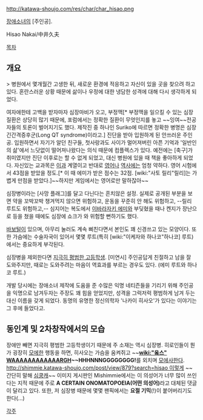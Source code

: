 http://katawa-shoujo.com/res/char/char_hisao.png

[[장애소녀]]의 [주인공].

Hisao Nakai/中井久夫

[[목차]]
== 개요 ==
> 병원에서 몇개월간 고생한 뒤, 새로운 환경에 적응하고 자신이 있을 곳을 찾으려 하고 있다. 혼란스러운 상황 때문에 삶이나 우정에 대한 냉담한 성격에 대해 다시 생각하게 되었다.

여자애한테 고백을 받자마자 심장마비가 오고, 부정맥[* 부정맥을 일으킬 수 있는 심장질환은 상당히 많기 때문에, 포럼에서는 정확한 질환이 무엇인지를 놓고 ~~잉여~~전공자들의 토론이 벌어지기도 했다. 제작진 중 하나인 Suriko에 따르면 정확한 병명은 심장긴간격증후군(Long QT syndrome)이라고.] 진단을 받아 입원하게 된 안쓰러운 주인공. 입원하면서 자기가 알던 친구들, 첫사랑과도 사이가 멀어져버린 아픈 기억과 '일반인의 삶'에서 느닷없이 떨어져나왔다는 의식 때문에 컴플렉스가 있다. 예전에는 [축구]가 취미였지만 진단 이후로는 할 수 없게 되었고, 대신 병원에 있을 때 책을 좋아하게 되었다. 자신있는 교과목은 [[이과]] 계열이고 반대로 [[영어]]나 [[역사]]에는 엄청 약하다. 영어 시험에서 43점을 받았을 정도.[* 이 때 에미가 받은 점수는 32점. [wiki:"사토 릴리"릴리]는 가볍게 만점을 받았다.]~~하지만 게임에서는 영어로만 말하잖아~~

심장병이라는 [사망 플래그]를 달고 다닌다는 흔치않은 설정. 실제로 공개된 부분을 보면 약을 꼬박꼬박 챙겨먹지 않으면 위험하고, 운동을 꾸준히 안 해도 위험하고, --릴리 루트도 위험하고,-- 심지어는 복도에서 [[이바라자키 에미]]와 부딪혔을 때나 켄지가 장난으로 등을 쳤을 때에도 심장에 쇼크가 와 위험할 뻔하기도 했다.

[[바보털]]이 있으며, 아무리 눌러도 계속 삐친다면서 본인도 꽤 신경쓰고 있는 모양이다. 또한 가슴에는 수술자국이 있어서 몇몇 루트(특히 [wiki:"이케자와 하나코"하나코] 루트)에서는 중요하게 부각된다.

심장병을 제외한다면 [[지극히 평범한 고등학생]]. [미연시] 주인공답게 친절하고 남을 잘 도와주지만, 때로는 도와주려는 마음이 역효과를 부르는 경우도 있다. (에미 루트와 하나코 루트.) 

개발 당시에는 장애소녀 제작에 도움을 준 수많은 익명 네티즌들을 기리기 위해 주인공을 익명으로 남겨두자는 주장도 꽤 힘을 얻었지만, 성격을 그럭저럭 평범하게 남겨 두는 대신 이름을 갖게 되었다. 동명의 유명한 정신의학자 '나카이 히사오'가 있다는 이야기는 그 후에 들었다고.

== 동인계 및 2차창작에서의 모습 ==
장애만 빼면 지극히 평범한 고등학생이기 때문에 주 소재는 역시 심장병. 히로인들이 뭔가 굉장히 [[모에]]한 행동을 하면, 히사오는 가슴을 움켜쥐고 ~~'''[[wiki:"옼스" WAAAAAAAAAAAARGH]]~~HHHNNNGGGGGGGG!'''를 외치며 [[모에사]]한다. [[http://shimmie.katawa-shoujo.com/post/view/879?search=hisao 이렇게]] ~~간단히 말해 [[심쿵]]캐~~ 이미지 게시판인 Mishimmie에서는 이 의성어가 너무 많이 쓰인다는 지적 때문에 주로 '''A CERTAIN ONOMATOPOEIA(어떤 의성어)'''라고 대체된 댓글이 달리고 있다.
또한, 저 심장병 때문에 몇몇 팬픽에서는 '''요절 기믹'''(!)이 붙어버리기도 한다(...)

[[각주]]
